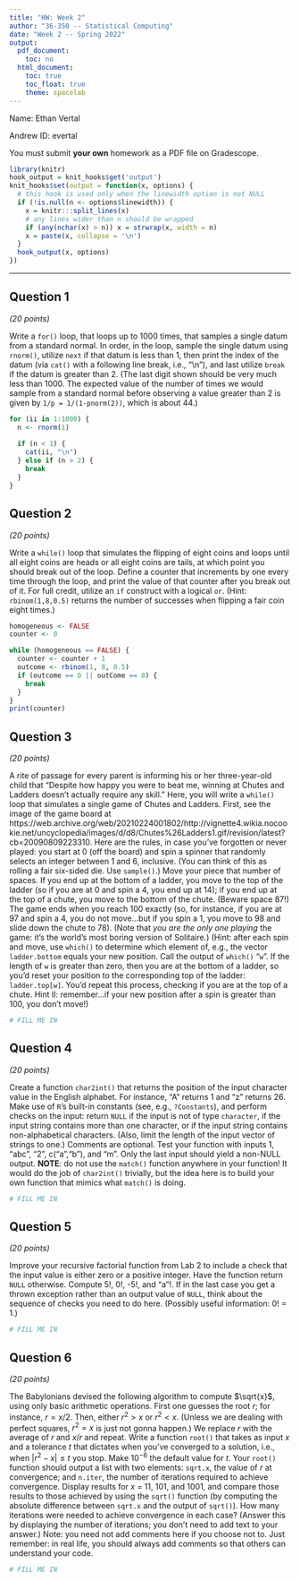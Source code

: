 ```yaml
---
title: "HW: Week 2"
author: "36-350 -- Statistical Computing"
date: "Week 2 -- Spring 2022"
output:
  pdf_document:
    toc: no
  html_document:
    toc: true
    toc_float: true
    theme: spacelab
---
```


Name: Ethan Vertal

Andrew ID: evertal

You must submit **your own** homework as a PDF file on Gradescope.

```r
library(knitr)
hook_output = knit_hooks$get('output')
knit_hooks$set(output = function(x, options) {
  # this hook is used only when the linewidth option is not NULL
  if (!is.null(n <- options$linewidth)) {
    x = knitr:::split_lines(x)
    # any lines wider than n should be wrapped
    if (any(nchar(x) > n)) x = strwrap(x, width = n)
    x = paste(x, collapse = '\n')
  }
  hook_output(x, options)
})
```

---


## Question 1
*(20 points)*

Write a `for()` loop, that loops up to 1000 times, that samples a single datum from a standard normal. In order, in the loop, sample the single datum using `rnorm()`, utilize `next` if that datum is less than 1, then print the index of the datum (via `cat()` with a following line break, i.e., "\\n"), and last utilize `break` if the datum is greater than 2. (The last digit shown should be very much less than 1000. The expected value of the number of times we would sample from a standard normal before observing a value greater than 2 is given by `1/p = 1/(1-pnorm(2))`, which is about 44.)
```r
for (ii in 1:1000) {
  n <- rnorm(1)
  
  if (n < 1) {
    cat(ii, "\n")
  } else if (n > 2) {
    break
  }
}
```

## Question 2
*(20 points)*

Write a `while()` loop that simulates the flipping of eight coins and loops until all eight coins are heads or all eight coins are tails, at which point you should break out of the loop. Define a counter that increments by one every time through the loop, and print the value of that counter after you break out of it. For full credit, utilize an `if` construct with a logical `or`. (Hint: `rbinom(1,8,0.5)` returns the number of successes when flipping a fair coin eight times.)
```r
homogeneous <- FALSE
counter <- 0

while (homogeneous == FALSE) {
  counter <- counter + 1
  outcome <- rbinom(1, 8, 0.5)
  if (outcome == 0 || outCome == 8) {
    break
  }
}
print(counter)
```

## Question 3
*(20 points)*

A rite of passage for every parent is informing his or her three-year-old child that "Despite how happy you were to beat me, winning at Chutes and Ladders doesn't actually require any skill." Here, you will write a `while()` loop that simulates a single game of Chutes and Ladders. First, see the image of the game board at https://web.archive.org/web/20210224001802/http://vignette4.wikia.nocookie.net/uncyclopedia/images/d/d8/Chutes%26Ladders1.gif/revision/latest?cb=20090809223310. Here are the rules, in case you've forgotten or never played: you start at 0 (off the board) and spin a spinner that randomly selects an integer between 1 and 6, inclusive. (You can think of this as rolling a fair six-sided die. Use `sample()`.) Move your piece that number of spaces. If you end up at the bottom of a ladder, you move to the top of the ladder (so if you are at 0 and spin a 4, you end up at 14); if you end up at the top of a chute, you move to the bottom of the chute. (Beware space 87!) The game ends when you reach 100 exactly (so, for instance, if you are at 97 and spin a 4, you do not move...but if you spin a 1, you move to 98 and slide down the chute to 78). (Note that *you are the only one playing* the game: it's the world's most boring version of Solitaire.) (Hint: after each spin and move, use `which()` to determine which element of, e.g., the vector `ladder.bottom` equals your new position. Call the output of `which()` "`w`". If the length of `w` is greater than zero, then you are at the bottom of a ladder, so you'd reset your position to the corresponding top of the ladder: `ladder.top[w]`. You'd repeat this process, checking if you are at the top of a chute. Hint II: remember...if your new position after a spin is greater than 100, you don't move!)
```r
# FILL ME IN
```

## Question 4
*(20 points)*

Create a function `char2int()` that returns the position of the input character value in the English alphabet. For instance, "A" returns 1 and "z" returns 26. Make use of `R`'s built-in constants (see, e.g., `?Constants`), and perform checks on the input: return `NULL` if the input is not of type `character`, if the input string contains more than one character, or if the input string contains non-alphabetical characters. (Also, limit the length of the input vector of strings to one.) Comments are optional. Test your function with inputs 1, "abc", "2", c("a","b"), and "m". Only the last input should yield a non-NULL output. **NOTE**: do not use the `match()` function anywhere in your function! It would do the job of `char2int()` trivially, but the idea here is to build your own function that mimics what `match()` is doing.
```r
# FILL ME IN
```

## Question 5
*(20 points)*

Improve your recursive factorial function from Lab 2 to include a check that the input value is either zero or a positive integer. Have the function return `NULL` otherwise. Compute 5!, 0!, -5!, and "a"!. If in the last case you get a thrown exception rather than an output value of `NULL`, think about the sequence of checks you need to do here. (Possibly useful information: 0! = 1.)
```r
# FILL ME IN
```

## Question 6
*(20 points)*

The Babylonians devised the following algorithm to compute $\sqrt{x}$, using only basic arithmetic operations. First one guesses the root $r$; for instance, $r=x/2$. Then, either $r^2 > x$ or $r^2 < x$. (Unless we are dealing with perfect squares, $r^2 = x$ is just not gonna happen.) We replace $r$ with the average of $r$ and $x/r$ and repeat. Write a function `root()` that takes as input $x$ and a tolerance $t$ that dictates when you've converged to a solution, i.e., when $|r^2 - x| \leq t$ you stop. Make $10^{-6}$ the default value for $t$. Your `root()` function should output a list with two elements: `sqrt.x`, the value of $r$ at convergence; and `n.iter`, the number of iterations required to achieve convergence. Display results for $x$ = 11, 101, and 1001, and compare those results to those achieved by using the `sqrt()` function (by computing the absolute difference between `sqrt.x` and the output of `sqrt()`). How many iterations were needed to achieve convergence in each case? (Answer this by displaying the number of iterations; you don't need to add text to your answer.) Note: you need not add comments here if you choose not to. Just remember: in real life, you should always add comments so that others can understand your code.
```r
# FILL ME IN
```
